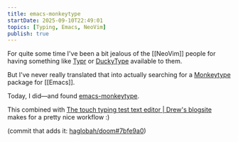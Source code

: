 ```yaml
---
title: emacs-monkeytype
startDate: 2025-09-10T22:49:01
topics: [Typing, Emacs, NeoVim]
publish: true
---
```


For quite some time I've been a bit jealous of the [[NeoVim]] people for having something like [Typr](https://github.com/nvzone/typr) or [DuckyType](https://github.com/kwakzalver/duckytype.nvim) available to them.

But I've never really translated that into actually searching for a [Monkeytype](https://monkeytype.com) package for [[Emacs]].

Today, I did—and found [emacs-monkeytype](https://github.com/jpablobr/emacs-monkeytype).

This combined with [The touch typing test text editor \| Drew's blogsite](https://drewsh.com/monkeytype-emacs-workflow) makes for a pretty nice workflow :)

(commit that adds it: [haglobah/doom#7bfe9a0](https://github.com/haglobah/doom/commit/7bfe9a048ae202ea6b9a8e0aa6c0e962addfaa2f))
